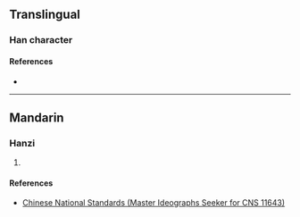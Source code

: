 {{character info}}
==Translingual==

===Han character===
{{Han char|rn=46|rad=山|as=19|sn=22|four=24744|canj=UTHV|ids=⿰山⿳艹⿰𠂤辛女}}

====References====
* {{Han ref|kx=0323.061|hdz=10809.011|uh=5DD5|ud=24021|bh=F6DD|bd=63197}}

----

==Mandarin==

===Hanzi===
{{cmn-hanzi|pin=[[niè]] ([[nie4]])|wg=nie<sup>4</sup>}}

# {{rfdef|cmn|sort=山19}}

====References====
* [http://www.cns11643.gov.tw/AIDB/query_general_view.do?page=2&code=6D4B Chinese National Standards (Master Ideographs Seeker for CNS 11643)]